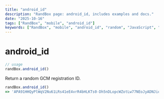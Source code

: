 ```yaml
---
title: "android_id"
description: "RandBox page: android_id, includes examples and docs."
date: "2025-10-16"
tags: ["RandBox", "mobile", "android_id"]
keywords: ["RandBox", "mobile", "android_id", "random", "JavaScript", "MDX"]
---
```


# android_id

```js
// usage
randBox.android_id()
```

Return a random GCM registration ID.

```js
randBox.android_id()
=> 'APA91HHQyPlWqV2Nu61LRs41eE4vrR4bHLKTs0-Dh5nDLopcWZotLw77NEoJyADNJiq6cwY0jMM02y8aacLs6fe2_ynweFjZJVVevKON-32826v-EFoayyThU3-42YEUY9pCScU_n73yRNSOlTk5W6iPtrDkQ3a6_BvOxRbSYi3E6QEY0ZuIQF0'
```
